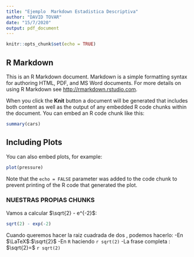 ```yaml
---
title: "Ejemplo  Markdown Estadistica Descriptiva"
author: "DAVID TOVAR"
date: "15/7/2020"
output: pdf_document
---
```


```r
knitr::opts_chunk$set(echo = TRUE)
```

## R Markdown

This is an R Markdown document. Markdown is a simple formatting syntax for authoring HTML, PDF, and MS Word documents. For more details on using R Markdown see <http://rmarkdown.rstudio.com>.

When you click the **Knit** button a document will be generated that includes both content as well as the output of any embedded R code chunks within the document. You can embed an R code chunk like this:

```r
summary(cars)
```

## Including Plots

You can also embed plots, for example:

```r
plot(pressure)
```

Note that the `echo = FALSE` parameter was added to the code chunk to prevent printing of the R code that generated the plot.


### NUESTRAS PROPIAS CHUNKS
Vamos a calcular $\sqrt{2} -  e^{-2}$:
```r
sqrt(2) - exp(-2)

```

Cuando queremos hacer la raiz cuadrada de dos , podemos hacerlo:
  -En $\LaTeX$:$\sqrt{2}$
  -En `R` haciendo `r sqrt(2)` 
  -La frase completa : $\sqrt{2}=$ `r sqrt(2)`